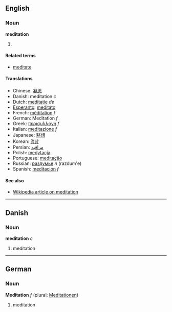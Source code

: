 ==English==
===Noun===
'''meditation'''

#

====Related terms====
*[[meditate]]

====Translations====
*Chinese: [[凝思]]
*Danish: meditation ''c''
*Dutch: [[meditatie]] ''de''
*[[Esperanto]]: [[meditato]]
*French: [[méditation]] ''f''
*German: Meditation ''f''
*Greek: [[περισυλλογή]] ''f''
*Italian: [[meditazione]] ''f''
*Japanese: [[黙想]]
*Korean: [[명상]]
*Persian: [[مراقبه]]
*Polish: [[medytacja]]
*Portuguese: [[meditação]]
*Russian: [[раздумье]] ''n'' (razdum'e)
*Spanish: [[meditación]] ''f''

====See also====
*[[w:Meditation|Wikipedia article on meditation]]

----

==Danish==
===Noun===
'''meditation''' ''c''

# meditation

----

==German==
===Noun===
'''Meditation''' ''f'' (plural: [[Meditationen]])

# meditation

{{stub}}